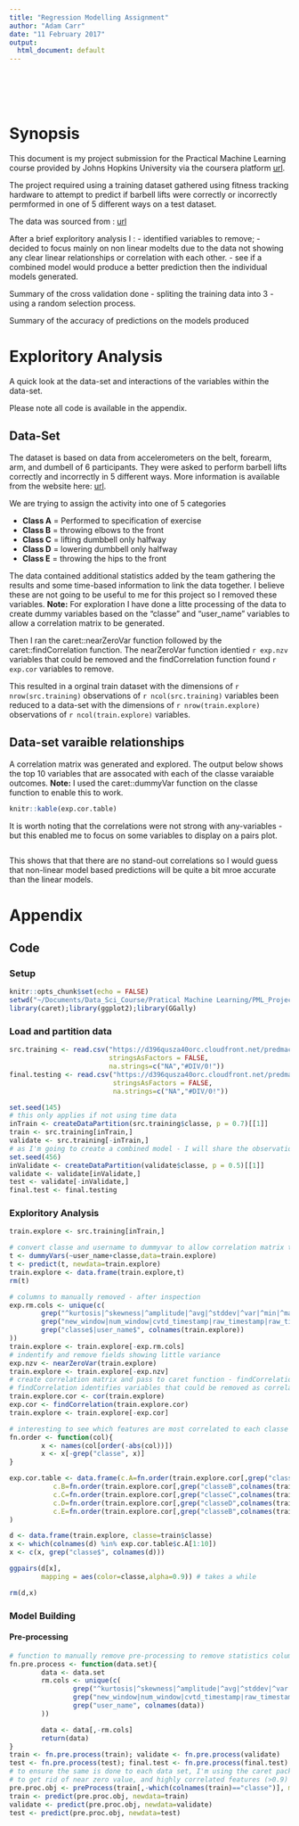 ```yaml
---
title: "Regression Modelling Assignment"
author: "Adam Carr"
date: "11 February 2017"
output:
  html_document: default
---
```


```r
```
```r
```
```r
```
```r
```
```r
```
# Synopsis

This document is my project submission for the Practical Machine Learning course provided by Johns Hopkins University via the coursera platform [url](http://coursera.org).

The project required using a training dataset gathered using fitness tracking hardware to attempt to predict if barbell lifts were correctly or incorrectly permformed in one of 5 different ways on a test dataset. 

The data was sourced from : [url](http://groupware.les.inf.puc-rio.br/har)

After a brief exploritory analysis I :
- identified variables to remove;
- decided to focus mainly on non linear modelts due to the data not showing any clear linear relationships   or correlation with each other. 
- see if a combined model would produce a better prediction then the individual models generated.

Summary of the cross validation done - spliting the training data into 3 - using a random selection process.

Summary of the accuracy of predictions on the models produced


# Exploritory Analysis

A quick look at the data-set and interactions of the variables within the data-set.

Please note all code is available in the appendix.

## Data-Set

The dataset is based on data from accelerometers on the belt, forearm, arm, and dumbell of 6 participants. They were asked to perform barbell lifts correctly and incorrectly in 5 different ways. More information is available from the website here: [url](http://groupware.les.inf.puc-rio.br/har).

We are trying to assign the activity into one of 5 categories

- **Class A** = Performed to specification of exercise
- **Class B** = throwing elbows to the front
- **Class C** = lifting dumbbell only halfway
- **Class D** = lowering dumbbell only halfway
- **Class E** = throwing the hips to the front

The data contained additional statistics added by the team gathering the results and some time-based information to link the data together. I believe these are not going to be useful to me for this project so I removed these variables. **Note:** For exploration I have done a litte processing of the data to create dummy variables based on the "classe" and "user_name" variables to allow a correlation matrix to be generated.

Then I ran the caret::nearZeroVar function followed by the caret::findCorrelation function. The nearZeroVar function identied `r exp.nzv` variables that could be removed and the findCorrelation function found `r exp.cor` variables to remove.

This resulted in a orginal train dataset with the dimensions of `r nrow(src.training)` observations of `r ncol(src.training)` variables been reduced to a data-set with the dimensions of `r nrow(train.explore)` observations of `r ncol(train.explore)` variables.

## Data-set varaible relationships

A correlation matrix was generated and explored. The output below shows the top 10 variables that are assocated with each of the classe varaiable outcomes. **Note:** I used the caret::dummyVar function on the classe function to enable this to work.

```r
knitr::kable(exp.cor.table)
```

It is worth noting that the correlations were not strong with any-variables - but this enabled me to focus on some variables to display on a pairs plot.

```r
```

This shows that that there are no stand-out correlations so I would guess that non-linear model based predictions will be quite a bit mroe accurate than the linear models.



# Appendix

## Code

### Setup

```r
knitr::opts_chunk$set(echo = FALSE)
setwd("~/Documents/Data_Sci_Course/Pratical Machine Learning/PML_Project")
library(caret);library(ggplot2);library(GGally)
```

### Load and partition data

```r
src.training <- read.csv("https://d396qusza40orc.cloudfront.net/predmachlearn/pml-training.csv", 
                         stringsAsFactors = FALSE,
                         na.strings=c("NA","#DIV/0!"))
final.testing <- read.csv("https://d396qusza40orc.cloudfront.net/predmachlearn/pml-testing.csv", 
                          stringsAsFactors = FALSE,
                          na.strings=c("NA","#DIV/0!"))
```

```r
set.seed(145)
# this only applies if not using time data
inTrain <- createDataPartition(src.training$classe, p = 0.7)[[1]]
train <- src.training[inTrain,]
validate <- src.training[-inTrain,]
# as I'm going to create a combined model - I will share the observations between validate and test
set.seed(456)
inValidate <- createDataPartition(validate$classe, p = 0.5)[[1]]
validate <- validate[inValidate,]
test <- validate[-inValidate,]
final.test <- final.testing
```

### Exploritory Analysis

```r
train.explore <- src.training[inTrain,]

# convert classe and username to dummyvar to allow correlation matrix to be created.
t <- dummyVars(~user_name+classe,data=train.explore)
t <- predict(t, newdata=train.explore)
train.explore <- data.frame(train.explore,t)
rm(t)

# columns to manually removed - after inspection
exp.rm.cols <- unique(c(
        grep("^kurtosis|^skewness|^amplitude|^avg|^stddev|^var|^min|^max", colnames(train.explore)),
        grep("new_window|num_window|cvtd_timestamp|raw_timestamp|raw_timestamp_part_1|raw_timestamp_part_2|X", colnames(train.explore)),
        grep("classe$|user_name$", colnames(train.explore))
))
train.explore <- train.explore[-exp.rm.cols]
# indentify and remove fields showing little variance
exp.nzv <- nearZeroVar(train.explore)
train.explore <- train.explore[-exp.nzv]
# create correlation matrix and pass to caret function - findCorrelation
# findCorrelation identifies variables that could be removed as correlated with another
train.explore.cor <- cor(train.explore)
exp.cor <- findCorrelation(train.explore.cor)
train.explore <- train.explore[-exp.cor]

# interesting to see which features are most correlated to each classe
fn.order <- function(col){
        x <- names(col[order(-abs(col))])
        x <- x[-grep("classe", x)]
}

exp.cor.table <- data.frame(c.A=fn.order(train.explore.cor[,grep("classeA",colnames(train.explore.cor))]),
           c.B=fn.order(train.explore.cor[,grep("classeB",colnames(train.explore.cor))]),
           c.C=fn.order(train.explore.cor[,grep("classeC",colnames(train.explore.cor))]),
           c.D=fn.order(train.explore.cor[,grep("classeD",colnames(train.explore.cor))]),
           c.E=fn.order(train.explore.cor[,grep("classeB",colnames(train.explore.cor))])
)
```

```r
d <- data.frame(train.explore, classe=train$classe)
x <- which(colnames(d) %in% exp.cor.table$c.A[1:10])
x <- c(x, grep("classe$", colnames(d)))

ggpairs(d[x],
        mapping = aes(color=classe,alpha=0.9)) # takes a while

rm(d,x)
```

### Model Building

#### Pre-processing

```r
# function to manually remove pre-processing to remove statistics columns; any time related info and user specific info
fn.pre.process <- function(data.set){
        data <- data.set
        rm.cols <- unique(c(
                grep("^kurtosis|^skewness|^amplitude|^avg|^stddev|^var|^min|^max", colnames(data)),
                grep("new_window|num_window|cvtd_timestamp|raw_timestamp|raw_timestamp_part_1|raw_timestamp_part_2|X", colnames(data)),
                grep("user_name", colnames(data))
        ))

        data <- data[,-rm.cols]
        return(data)
}
train <- fn.pre.process(train); validate <- fn.pre.process(validate)
test <- fn.pre.process(test); final.test <- fn.pre.process(final.test)
# to ensure the same is done to each data set, I'm using the caret package
# to get rid of near zero value, and highly correlated features (>0.9)
pre.proc.obj <- preProcess(train[,-which(colnames(train)=="classe")], method=c("nzv", "corr"))
train <- predict(pre.proc.obj, newdata=train)
validate <- predict(pre.proc.obj, newdata=validate)
test <- predict(pre.proc.obj, newdata=test)
```
